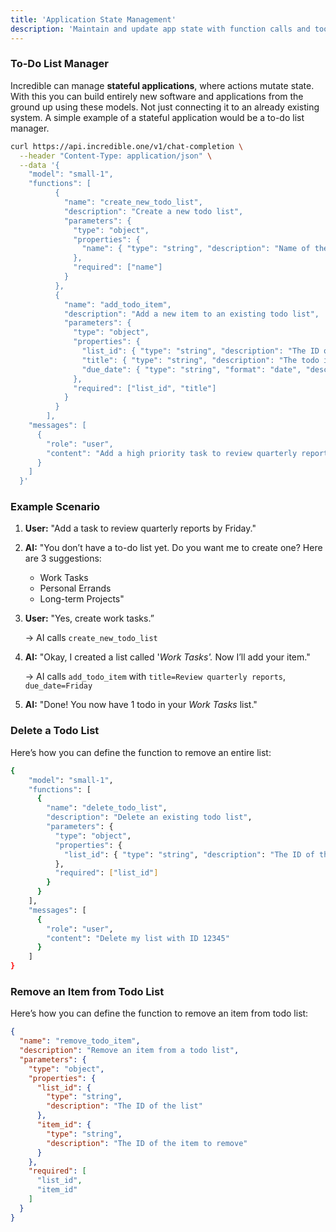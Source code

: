 ```yaml
---
title: 'Application State Management'
description: 'Maintain and update app state with function calls and tool results'
---
```


### To-Do List Manager

Incredible can manage **stateful applications**, where actions mutate state. With this you can build entirely new software and applications from the ground up using these models. Not just connecting it to an already existing system. A simple example of a stateful application would be a to-do list manager. 

```bash
curl https://api.incredible.one/v1/chat-completion \
  --header "Content-Type: application/json" \
  --data '{
    "model": "small-1",
    "functions": [
		  {
		    "name": "create_new_todo_list",
		    "description": "Create a new todo list",
		    "parameters": {
		      "type": "object",
		      "properties": {
		        "name": { "type": "string", "description": "Name of the todo list" }
		      },
		      "required": ["name"]
		    }
		  },
		  {
		    "name": "add_todo_item",
		    "description": "Add a new item to an existing todo list",
		    "parameters": {
		      "type": "object",
		      "properties": {
		        "list_id": { "type": "string", "description": "The ID of the list" },
		        "title": { "type": "string", "description": "The todo item title" },
		        "due_date": { "type": "string", "format": "date", "description": "Optional due date in YYYY-MM-DD" }
		      },
		      "required": ["list_id", "title"]
		    }
		  }
		],
    "messages": [
      {
        "role": "user",
        "content": "Add a high priority task to review quarterly reports by Friday, and show me all my current tasks"
      }
    ]
  }'
```

### Example Scenario

1. **User:** "Add a task to review quarterly reports by Friday."
2. **AI:** "You don’t have a to-do list yet. Do you want me to create one? Here are 3 suggestions:
    - Work Tasks
    - Personal Errands
    - Long-term Projects"
3. **User:** "Yes, create work tasks.”
    
    → AI calls `create_new_todo_list`
    
4. **AI:** "Okay, I created a list called '*Work Tasks'.* Now I’ll add your item."
    
    → AI calls `add_todo_item` with `title=Review quarterly reports`, `due_date=Friday`
    
5. **AI:** "Done! You now have 1 todo in your *Work Tasks* list."

### Delete a Todo List

Here’s how you can define the function to remove an entire list:

```bash
{
    "model": "small-1",
    "functions": [
      {
        "name": "delete_todo_list",
        "description": "Delete an existing todo list",
        "parameters": {
          "type": "object",
          "properties": {
            "list_id": { "type": "string", "description": "The ID of the list to delete" }
          },
          "required": ["list_id"]
        }
      }
    ],
    "messages": [
      {
        "role": "user",
        "content": "Delete my list with ID 12345"
      }
    ]
}
```

### Remove an Item from Todo List

Here’s how you can define the function to remove an item from todo list:

```json
{
  "name": "remove_todo_item",
  "description": "Remove an item from a todo list",
  "parameters": {
    "type": "object",
    "properties": {
      "list_id": {
        "type": "string",
        "description": "The ID of the list"
      },
      "item_id": {
        "type": "string",
        "description": "The ID of the item to remove"
      }
    },
    "required": [
      "list_id",
      "item_id"
    ]
  }
}
```

